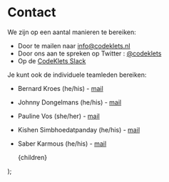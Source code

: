 
# Contact

We zijn op een aantal manieren te bereiken:

- Door te mailen naar [info@codeklets.nl](mailto:info@codeklets.nl)
- Door ons aan te spreken op Twitter : [@codeklets](https://twitter.com/codeklets)
- Op de [CodeKlets Slack](https://join.slack.com/t/codeklets/shared_invite/enQtNzQ4MTI4MTMxNzY2LWYzNTk0NzE1YzdkNDczYTg1MDBjZDIyZjkzMThmYTBkZTY3ZTBhNDYyOGY4OWQxZGExM2Q5NzA2ZDM0NGY1ZGM)

Je kunt ook de individuele teamleden bereiken:

- Bernard Kroes (he/his) - [mail](mailto:bernard@codeklets.nl)
- Johnny Dongelmans (he/his) - [mail](mailto:johnny@codeklets.nl)
- Pauline Vos (she/her) - [mail](mailto:pauline@codeklets.nl)
- Kishen Simbhoedatpanday (he/his) - [mail](mailto:kishen@codeklets.nl)
- Saber Karmous (he/his) - [mail](mailto:saber@codeklets.nl)

  <Layout preview={preview}>
    <Container>
      <article className="prose lg:prose-xl">{children}</article>
    </Container>
  </Layout>
);
